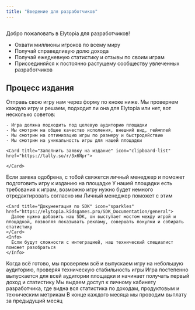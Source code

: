 ```yaml
---
title: "Введение для разработчиков"
---
```


<img
  className="rounded-xl"
  noZoom={true}
  src="/header-new.jpg"
  alt=""
  title=""
/>

Добро пожаловать в Elytopia для разработчиков\!

- Охвати миллионы игроков по всему миру
- Получай справедливую долю дохода
- Получай ежедневную статистику и отзывы по своим играм
- Присоединяйся к постоянно растущему сообществу увлеченных разработчиков

## Процесс издания

<Steps>
  <Step title="Заполнить заявку" iconType="regular" stepNumber="1">
    Отправь свою игру нам через форму по кноке ниже. Мы проверяем каждую игру и решаем, подходит ли она для Elytopia или нет, вот несколько советов:

    - Игра должна подходить под целевую аудиторию площадки
    - Мы смотрим на общее качество исполения, внешний вид, геймплей
    - Мы смотрим на оптимизацию игры по размеру и быстродействию
    - Мы смотрим на уникальность игры для нашей площадки

    <Card title="Заполнить заявку на издание" icon="clipboard-list" href="https://tally.so/r/3x6Npr">
      
    </Card>
  </Step>
  <Step title="Получить одобрение">
    Если заявка одобрена, с тобой свяжется личный менеджер и поможет подготовить игру к изданию на площадке
  </Step>
  <Step title="Отредактировать игру">
    <Card title="Требования площадки" icon="sparkles" href="https://elytopia.kidsgames.pro/Requirements/general">
      У нашей площадки есть требования к играм, возможно игру нужно будет немного отредактировать согласно им
    </Card>
    <Info>
      Личный менеджер поможет с этим
    </Info>
  </Step>
  <Step title="Интегрировать SDK">
    

    <Card title="Документация по SDK" icon="sparkles" href="https://elytopia.kidsgames.pro/SDK_Documentation/general">
      Далее нужно добавить наш SDK, он выступает мостом между игрой и площадкой, позволяя показывать рекламу, совершать покупки и собирать статистику
    </Card>
    <Info>
      Если будут сложности с интеграцией, наш технический специалист поможет разобраться
    </Info>
  </Step>
  <Step title="Технический релиз">
    Когда всё готово, мы проверяем всё и выпускаем игру на небольшую аудиторию, проверяя техническую стабильность игры
  </Step>
  <Step title="Глобальный релиз">
    Игра постепенно выпускается для всей аудитории площадки и начинает получать первый доход и статистику
  </Step>
  <Step title="Дешборд разработчика">
    Мы выдаем доступ к личному кабинету разработчика, где видна вся статистика по доходам, продуктовым и техническим метрикам
  </Step>
  <Step title="Первая выплата!">
    В конце каждого месяца мы проводим выплату за предыдущий месяц
  </Step>
</Steps>